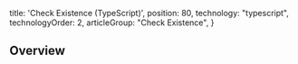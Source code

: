 
  title: 'Check Existence (TypeScript)',
  position: 80,
  technology: "typescript",
  technologyOrder: 2,
  articleGroup: "Check Existence",
}

## Overview